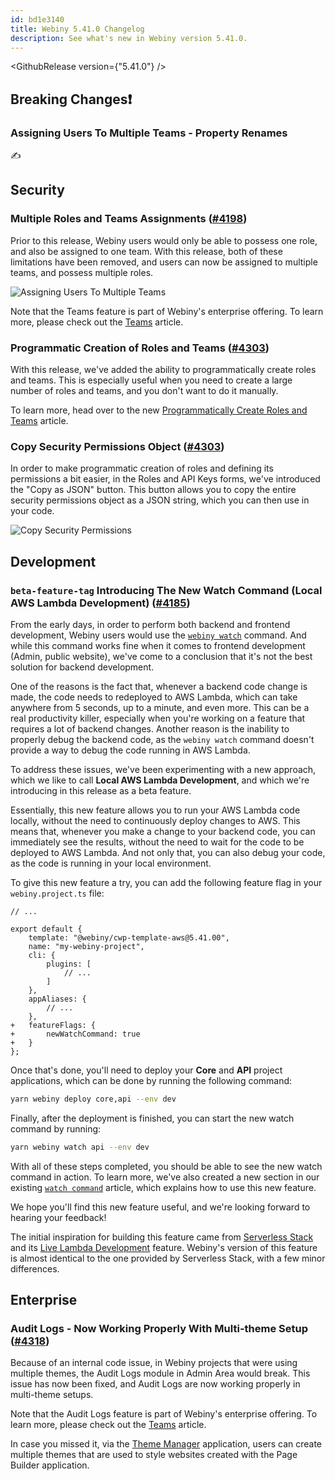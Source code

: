 ```yaml
---
id: bd1e3140
title: Webiny 5.41.0 Changelog
description: See what's new in Webiny version 5.41.0.
---
```



<GithubRelease version={"5.41.0"} />

## Breaking Changes❗

### Assigning Users To Multiple Teams - Property Renames

✍️

## Security

### Multiple Roles and Teams Assignments ([#4198](https://github.com/webiny/webiny-js/pull/3976))

Prior to this release, Webiny users would only be able to possess one role, and also be assigned to one team. With this release, both of these limitations have been removed, and users can now be assigned to multiple teams, and possess multiple roles.

<Image src={multiRolesTeams} alt="Assigning Users To Multiple Teams" />

<Alert type="info">

  Note that the Teams feature is part of Webiny's enterprise offering. To learn more, please check out the [Teams](/docs/enterprise/aacl/teams) article.   

</Alert>

### Programmatic Creation of Roles and Teams ([#4303](https://github.com/webiny/webiny-js/pull/4303))

With this release, we've added the ability to programmatically create roles and teams. This is especially useful when you need to create a large number of roles and teams, and you don't want to do it manually.

To learn more, head over to the new [Programmatically Create Roles and Teams](/docs/core-development-concepts/security-framework/programmatically-create-roles-and-teams) article.

### Copy Security Permissions Object ([#4303](https://github.com/webiny/webiny-js/pull/4303))

In order to make programmatic creation of roles and defining its permissions a bit easier, in the Roles and API Keys forms, we've introduced the "Copy as JSON" button. This button allows you to copy the entire security permissions object as a JSON string, which you can then use in your code.

<Image src={copySecurityPermissions} alt="Copy Security Permissions" />

## Development

### `beta-feature-tag` Introducing The New Watch Command (Local AWS Lambda Development) ([#4185](https://github.com/webiny/webiny-js/pull/4185))

From the early days, in order to perform both backend and frontend development, Webiny users would use the [`webiny watch`](/docs/core-development-concepts/basics/watch-command) command. And while this command works fine when it comes to frontend development (Admin, public website), we've come to a conclusion that it's not the best solution for backend development. 

One of the reasons is the fact that, whenever a backend code change is made, the code needs to redeployed to AWS Lambda, which can take anywhere from 5 seconds, up to a minute, and even more. This can be a real productivity killer, especially when you're working on a feature that requires a lot of backend changes. Another reason is the inability to properly debug the backend code, as the `webiny watch` command doesn't provide a way to debug the code running in AWS Lambda.

To address these issues, we've been experimenting with a new approach, which we like to call **Local AWS Lambda Development**, and which we're introducing in this release as a beta feature. 

Essentially, this new feature allows you to run your AWS Lambda code locally, without the need to continuously deploy changes to AWS. This means that, whenever you make a change to your backend code, you can immediately see the results, without the need to wait for the code to be deployed to AWS Lambda. And not only that, you can also debug your code, as the code is running in your local environment.

To give this new feature a try, you can add the following feature flag in your `webiny.project.ts` file:

```diff-ts webiny.project.ts
// ... 

export default {
    template: "@webiny/cwp-template-aws@5.41.00",
    name: "my-webiny-project",
    cli: {
        plugins: [
            // ...
        ]
    },
    appAliases: {
        // ...
    },
+   featureFlags: {
+       newWatchCommand: true
+   }
};
```

Once that's done, you'll need to deploy your **Core** and **API** project applications, which can be done by running the following command:

```bash
yarn webiny deploy core,api --env dev
```

Finally, after the deployment is finished, you can start the new watch command by running:

```bash
yarn webiny watch api --env dev
```

With all of these steps completed, you should be able to see the new watch command in action. To learn more, we've also created a new section in our existing [`watch command`](/docs/core-development-concepts/basics/watch-command) article, which explains how to use this new feature.

We hope you'll find this new feature useful, and we're looking forward to hearing your feedback!

<Alert type="info" title="Nice to know">

  The initial inspiration for building this feature came from [Serverless Stack](https://github.com/sst/sst) and its [Live Lambda Development](https://docs.sst.dev/live-lambda-development) feature. Webiny's version of this feature is almost identical to the one provided by Serverless Stack, with a few minor differences.

</Alert>

## Enterprise

### Audit Logs - Now Working Properly With Multi-theme Setup ([#4318](https://github.com/webiny/webiny-js/pull/4318))

Because of an internal code issue, in Webiny projects that were using multiple themes, the Audit Logs module in Admin Area would break. This issue has now been fixed, and Audit Logs are now working properly in multi-theme setups.

<Alert type="info">

  Note that the Audit Logs feature is part of Webiny's enterprise offering. To learn more, please check out the [Teams](/docs/enterprise/aacl/teams) article.   

</Alert>

<Alert type="info">

  In case you missed it, via the [Theme Manager](/docs/enterprise/theme-manager) application, users can create multiple themes that are used to style websites created with the Page Builder application.  

</Alert>
